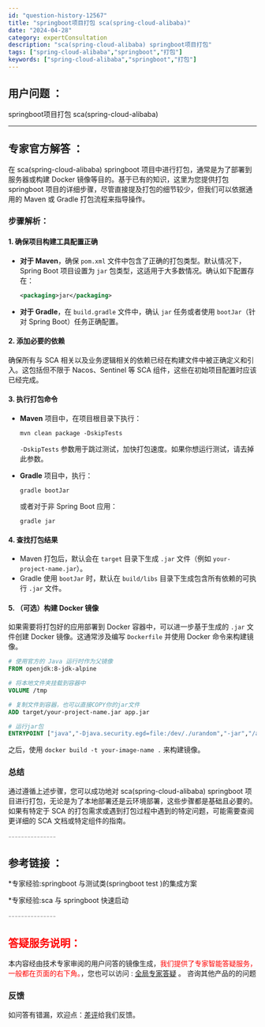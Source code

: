 ```yaml
---
id: "question-history-12567"
title: "springboot项目打包 sca(spring-cloud-alibaba)"
date: "2024-04-28"
category: expertConsultation
description: "sca(spring-cloud-alibaba) springboot项目打包"
tags: ["spring-cloud-alibaba","springboot","打包"]
keywords: ["spring-cloud-alibaba","springboot","打包"]
---
```


## 用户问题 ： 
 springboot项目打包 sca(spring-cloud-alibaba) 

---------------
## 专家官方解答 ：

在 sca(spring-cloud-alibaba) springboot 项目中进行打包，通常是为了部署到服务器或构建 Docker 镜像等目的。基于已有的知识，这里为您提供打包 springboot 项目的详细步骤，尽管直接提及打包的细节较少，但我们可以依据通用的 Maven 或 Gradle 打包流程来指导操作。

### 步骤解析：

#### 1. 确保项目构建工具配置正确

- **对于 Maven**，确保 `pom.xml` 文件中包含了正确的打包类型。默认情况下，Spring Boot 项目设置为 `jar` 包类型，这适用于大多数情况。确认如下配置存在：
  
  ```xml
  <packaging>jar</packaging>
  ```
  
- **对于 Gradle**，在 `build.gradle` 文件中，确认 `jar` 任务或者使用 `bootJar`（针对 Spring Boot）任务正确配置。

#### 2. 添加必要的依赖

确保所有与 SCA 相关以及业务逻辑相关的依赖已经在构建文件中被正确定义和引入。这包括但不限于 Nacos、Sentinel 等 SCA 组件，这些在初始项目配置时应该已经完成。

#### 3. 执行打包命令

- **Maven** 项目中，在项目根目录下执行：
  
  ```shell
  mvn clean package -DskipTests
  ```
  
  `-DskipTests` 参数用于跳过测试，加快打包速度。如果你想运行测试，请去掉此参数。
  
- **Gradle** 项目中，执行：
  
  ```shell
  gradle bootJar
  ```
  
  或者对于非 Spring Boot 应用：
  
  ```shell
  gradle jar
  ```

#### 4. 查找打包结果

- Maven 打包后，默认会在 `target` 目录下生成 `.jar` 文件（例如 `your-project-name.jar`）。
- Gradle 使用 `bootJar` 时，默认在 `build/libs` 目录下生成包含所有依赖的可执行 `.jar` 文件。

#### 5. （可选）构建 Docker 镜像

如果需要将打包好的应用部署到 Docker 容器中，可以进一步基于生成的 `.jar` 文件创建 Docker 镜像。这通常涉及编写 `Dockerfile` 并使用 Docker 命令来构建镜像。

```Dockerfile
# 使用官方的 Java 运行时作为父镜像
FROM openjdk:8-jdk-alpine

# 将本地文件夹挂载到容器中
VOLUME /tmp

# 复制文件到容器，也可以直接COPY你的jar文件
ADD target/your-project-name.jar app.jar

# 运行jar包
ENTRYPOINT ["java","-Djava.security.egd=file:/dev/./urandom","-jar","/app.jar"]
```

之后，使用 `docker build -t your-image-name .` 来构建镜像。

### 总结

通过遵循上述步骤，您可以成功地对 sca(spring-cloud-alibaba) springboot 项目进行打包，无论是为了本地部署还是云环境部署，这些步骤都是基础且必要的。如果有特定于 SCA 的打包需求或遇到打包过程中遇到的特定问题，可能需要查阅更详细的 SCA 文档或特定组件的指南。


<font color="#949494">---------------</font> 


## 参考链接 ：

*专家经验:springboot 与测试类(springboot test )的集成方案 
 
 *专家经验:sca 与 springboot 快速启动 


 <font color="#949494">---------------</font> 
 


## <font color="#FF0000">答疑服务说明：</font> 

本内容经由技术专家审阅的用户问答的镜像生成，<font color="#FF0000">我们提供了专家智能答疑服务，一般都在页面的右下角。</font>，您也可以访问 : [全局专家答疑](https://opensource.alibaba.com/chatBot) 。 咨询其他产品的的问题

### 反馈
如问答有错漏，欢迎点：[差评](https://ai.nacos.io/user/feedbackByEnhancerGradePOJOID?enhancerGradePOJOId=12660)给我们反馈。
